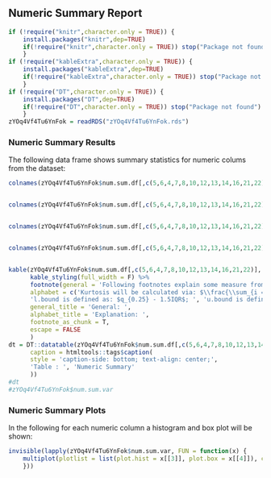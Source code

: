 ## Numeric Summary Report
```r
if (!require("knitr",character.only = TRUE)) {
    install.packages("knitr",dep=TRUE)
    if(!require("knitr",character.only = TRUE)) stop("Package not found")
    }
if (!require("kableExtra",character.only = TRUE)) {
    install.packages("kableExtra",dep=TRUE)
    if(!require("kableExtra",character.only = TRUE)) stop("Package not found")
    }
if (!require("DT",character.only = TRUE)) {
    install.packages("DT",dep=TRUE)
    if(!require("DT",character.only = TRUE)) stop("Package not found")
    }
zYOq4Vf4Tu6YnFok = readRDS("zYOq4Vf4Tu6YnFok.rds")
```
### Numeric Summary Results

The following data frame shows summary statistics for numeric colums from the dataset:
```r
colnames(zYOq4Vf4Tu6YnFok$num.sum.df[,c(5,6,4,7,8,10,12,13,14,16,21,22)])[1] = paste0(colnames(zYOq4Vf4Tu6YnFok$num.sum.df[,c(5,6,4,7,8,10,12,13,14,16,21,22)])[1], footnote_marker_alphabet(1))


colnames(zYOq4Vf4Tu6YnFok$num.sum.df[,c(5,6,4,7,8,10,12,13,14,16,21,22)])[2] = paste0(colnames(zYOq4Vf4Tu6YnFok$num.sum.df[,c(5,6,4,7,8,10,12,13,14,16,21,22)])[2], footnote_marker_alphabet(2))


colnames(zYOq4Vf4Tu6YnFok$num.sum.df[,c(5,6,4,7,8,10,12,13,14,16,21,22)])[11] = paste0(colnames(zYOq4Vf4Tu6YnFok$num.sum.df[,c(5,6,4,7,8,10,12,13,14,16,21,22)])[11], footnote_marker_alphabet(3))


colnames(zYOq4Vf4Tu6YnFok$num.sum.df[,c(5,6,4,7,8,10,12,13,14,16,21,22)])[12] = paste0(colnames(zYOq4Vf4Tu6YnFok$num.sum.df[,c(5,6,4,7,8,10,12,13,14,16,21,22)])[12], footnote_marker_alphabet(4))


kable(zYOq4Vf4Tu6YnFok$num.sum.df[,c(5,6,4,7,8,10,12,13,14,16,21,22)], caption = 'Numeric Summary', format = 'html', escape = FALSE) %>%
      kable_styling(full_width = F) %>%
      footnote(general = 'Following footnotes explain some measure from the table above ',
      alphabet = c('Kurtosis will be calculated via: $\\frac{\\sum_{i = 1}^{n}(x_i - \\bar{x})^4 / n}{s^4}$;', 'Skewness will be calculated via: $\\frac{\\sum_{i = 1}^{n}(x_i - \\bar{x})^3 / n}{s^3}$; ',
      'l.bound is defined as: $q_{0.25} - 1.5IQR$; ', 'u.bound is defined as: $q_{0.75} + 1.5IQR$; where $IQR$ is defined as $IQR:= q_{0.75} - q_{0.25}$'),
      general_title = 'General: ',
      alphabet_title = 'Explanation: ',
      footnote_as_chunk = T,
      escape = FALSE
      )
dt = DT::datatable(zYOq4Vf4Tu6YnFok$num.sum.df[,c(5,6,4,7,8,10,12,13,14,16,21,22)], class = 'compact', filter = 'bottom', options = list(pageLength = 10),
      caption = htmltools::tags$caption(
      style = 'caption-side: bottom; text-align: center;',
      'Table : ', 'Numeric Summary'
      ))
#dt
#zYOq4Vf4Tu6YnFok$num.sum.var
```

### Numeric Summary Plots

In the following for each numeric column a histogram and box plot will be shown:
```r
invisible(lapply(zYOq4Vf4Tu6YnFok$num.sum.var, FUN = function(x) {
    multiplot(plotlist = list(plot.hist = x[[3]], plot.box = x[[4]]), cols = 2)
    }))
```
